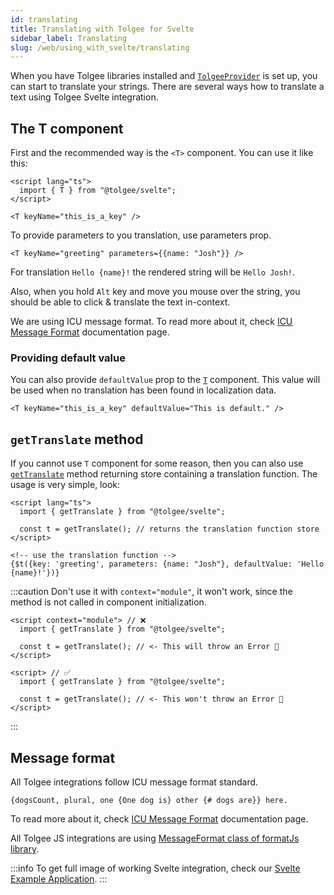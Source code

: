 ```yaml
---
id: translating
title: Translating with Tolgee for Svelte
sidebar_label: Translating
slug: /web/using_with_svelte/translating
---
```

When you have Tolgee libraries installed and [`TolgeeProvider`](/docs/web/using_with_svelte/api#tolgeeprovider) is set
up, you can start to translate your strings.
There are several ways how to translate a text using Tolgee Svelte integration.

## The T component

First and the recommended way is the `<T>` component. You can use it like this:

```svelte
<script lang="ts">
  import { T } from "@tolgee/svelte";
</script>

<T keyName="this_is_a_key" />
```

To provide parameters to you translation, use parameters prop.
```svelte
<T keyName="greeting" parameters={{name: "Josh"}} />
```
For translation `Hello {name}!` the rendered string will be `Hello Josh!`.

Also, when you hold `Alt` key and move you mouse over the string, you should be able to click & translate the text
in-context.

We are using ICU message format. To read more about it, check
[ICU Message Format](/docs/icu_message_format) documentation page.

### Providing default value

You can also provide `defaultValue` prop to the [`T`](/docs/web/using_with_svelte/api#t-component) component. This value will be used when no translation
has been found in localization data.
```svelte
<T keyName="this_is_a_key" defaultValue="This is default." />
```

## `getTranslate` method
If you cannot use `T` component for some reason, then you can also use
[`getTranslate`](/docs/web/using_with_svelte/api#gettranslate-function) method returning store containing
a translation function. The usage is very simple, look:

```svelte
<script lang="ts">
  import { getTranslate } from "@tolgee/svelte";

  const t = getTranslate(); // returns the translation function store
</script>

<!-- use the translation function -->
{$t({key: 'greeting', parameters: {name: "Josh"}, defaultValue: 'Hello {name}!'})}
```
:::caution
Don't use it with `context="module"`, it won't work, since the method is not called in component initialization.
```
<script context="module"> // ❌
  import { getTranslate } from "@tolgee/svelte";

  const t = getTranslate(); // <- This will throw an Error 🚨
</script>
```

```
<script> // ✅
  import { getTranslate } from "@tolgee/svelte";

  const t = getTranslate(); // <- This won't throw an Error 🎉
</script>
```

:::
## Message format
All Tolgee integrations follow ICU message format standard.

```{dogsCount, plural, one {One dog is} other {# dogs are}} here.```

To read more about it, check
[ICU Message Format](/docs/icu_message_format) documentation page.

All Tolgee JS integrations are using [MessageFormat class of formatJs library](https://formatjs.io/docs/intl-messageformat/).

:::info
To get full image of working Svelte integration, check our [Svelte Example Application](https://github.com/tolgee/svelte-example).
:::

